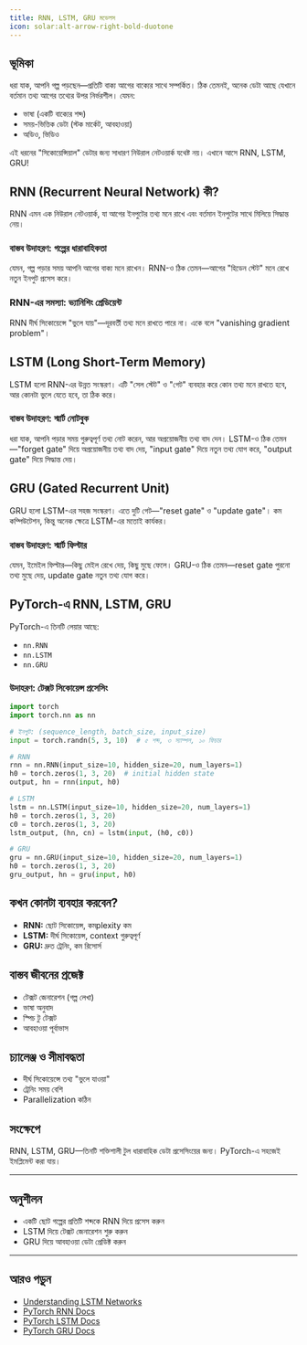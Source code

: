 ```yaml
---
title: RNN, LSTM, GRU মডেলস
icon: solar:alt-arrow-right-bold-duotone
---
```


## ভূমিকা

ধরা যাক, আপনি গল্প পড়ছেন—প্রতিটি বাক্য আগের বাক্যের সাথে সম্পর্কিত। ঠিক তেমনই, অনেক ডেটা আছে যেখানে বর্তমান তথ্য আগের তথ্যের উপর নির্ভরশীল। যেমন:
- ভাষা (একটি বাক্যের শব্দ)
- সময়-ভিত্তিক ডেটা (স্টক মার্কেট, আবহাওয়া)
- অডিও, ভিডিও

এই ধরনের "সিকোয়েন্সিয়াল" ডেটার জন্য সাধারণ নিউরাল নেটওয়ার্ক যথেষ্ট নয়। এখানে আসে RNN, LSTM, GRU!

## RNN (Recurrent Neural Network) কী?

RNN এমন এক নিউরাল নেটওয়ার্ক, যা আগের ইনপুটের তথ্য মনে রাখে এবং বর্তমান ইনপুটের সাথে মিলিয়ে সিদ্ধান্ত নেয়।

### বাস্তব উদাহরণ: গল্পের ধারাবাহিকতা

যেমন, গল্প পড়ার সময় আপনি আগের বাক্য মনে রাখেন। RNN-ও ঠিক তেমন—আগের "হিডেন স্টেট" মনে রেখে নতুন ইনপুট প্রসেস করে।

### RNN-এর সমস্যা: ভ্যানিশিং গ্রেডিয়েন্ট

RNN দীর্ঘ সিকোয়েন্সে "ভুলে যায়"—দূরবর্তী তথ্য মনে রাখতে পারে না। একে বলে "vanishing gradient problem"।

## LSTM (Long Short-Term Memory)

LSTM হলো RNN-এর উন্নত সংস্করণ। এটি "সেল স্টেট" ও "গেট" ব্যবহার করে কোন তথ্য মনে রাখতে হবে, আর কোনটা ভুলে যেতে হবে, তা ঠিক করে।

### বাস্তব উদাহরণ: স্মার্ট নোটবুক

ধরা যাক, আপনি পড়ার সময় গুরুত্বপূর্ণ তথ্য নোট করেন, আর অপ্রয়োজনীয় তথ্য বাদ দেন। LSTM-ও ঠিক তেমন—"forget gate" দিয়ে অপ্রয়োজনীয় তথ্য বাদ দেয়, "input gate" দিয়ে নতুন তথ্য যোগ করে, "output gate" দিয়ে সিদ্ধান্ত দেয়।

## GRU (Gated Recurrent Unit)

GRU হলো LSTM-এর সহজ সংস্করণ। এতে দুটি গেট—"reset gate" ও "update gate"। কম কম্পিউটেশন, কিন্তু অনেক ক্ষেত্রে LSTM-এর মতোই কার্যকর।

### বাস্তব উদাহরণ: স্মার্ট ফিল্টার

যেমন, ইমেইল ফিল্টার—কিছু মেইল রেখে দেয়, কিছু মুছে ফেলে। GRU-ও ঠিক তেমন—reset gate পুরনো তথ্য মুছে দেয়, update gate নতুন তথ্য যোগ করে।

## PyTorch-এ RNN, LSTM, GRU

PyTorch-এ তিনটি লেয়ার আছে:
- `nn.RNN`
- `nn.LSTM`
- `nn.GRU`

### উদাহরণ: টেক্সট সিকোয়েন্স প্রসেসিং

```python
import torch
import torch.nn as nn

# ইনপুট: (sequence_length, batch_size, input_size)
input = torch.randn(5, 3, 10)  # ৫ শব্দ, ৩ স্যাম্পল, ১০ ফিচার

# RNN
rnn = nn.RNN(input_size=10, hidden_size=20, num_layers=1)
h0 = torch.zeros(1, 3, 20)  # initial hidden state
output, hn = rnn(input, h0)

# LSTM
lstm = nn.LSTM(input_size=10, hidden_size=20, num_layers=1)
h0 = torch.zeros(1, 3, 20)
c0 = torch.zeros(1, 3, 20)
lstm_output, (hn, cn) = lstm(input, (h0, c0))

# GRU
gru = nn.GRU(input_size=10, hidden_size=20, num_layers=1)
h0 = torch.zeros(1, 3, 20)
gru_output, hn = gru(input, h0)
```

## কখন কোনটা ব্যবহার করবেন?
- **RNN:** ছোট সিকোয়েন্স, কমplexity কম
- **LSTM:** দীর্ঘ সিকোয়েন্স, context গুরুত্বপূর্ণ
- **GRU:** দ্রুত ট্রেনিং, কম রিসোর্স

## বাস্তব জীবনের প্রজেক্ট
- টেক্সট জেনারেশন (গল্প লেখা)
- ভাষা অনুবাদ
- স্পিচ টু টেক্সট
- আবহাওয়া পূর্বাভাস

## চ্যালেঞ্জ ও সীমাবদ্ধতা
- দীর্ঘ সিকোয়েন্সে তথ্য "ভুলে যাওয়া"
- ট্রেনিং সময় বেশি
- Parallelization কঠিন

## সংক্ষেপে
RNN, LSTM, GRU—তিনটি শক্তিশালী টুল ধারাবাহিক ডেটা প্রসেসিংয়ের জন্য। PyTorch-এ সহজেই ইমপ্লিমেন্ট করা যায়।

---

## অনুশীলন
- একটি ছোট গল্পের প্রতিটি শব্দকে RNN দিয়ে প্রসেস করুন
- LSTM দিয়ে টেক্সট জেনারেশন শুরু করুন
- GRU দিয়ে আবহাওয়া ডেটা প্রেডিক্ট করুন

---

## আরও পড়ুন
- [Understanding LSTM Networks](https://colah.github.io/posts/2015-08-Understanding-LSTMs/)
- [PyTorch RNN Docs](https://pytorch.org/docs/stable/generated/torch.nn.RNN.html)
- [PyTorch LSTM Docs](https://pytorch.org/docs/stable/generated/torch.nn.LSTM.html)
- [PyTorch GRU Docs](https://pytorch.org/docs/stable/generated/torch.nn.GRU.html)
